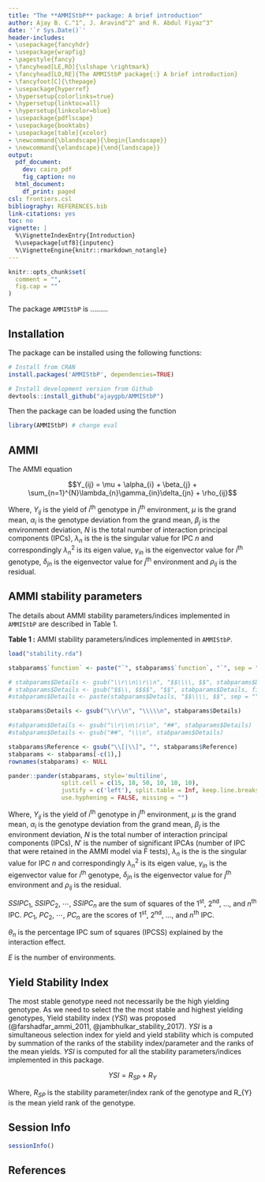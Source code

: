 ```yaml
---
title: "The **AMMIStbP** package: A brief introduction"
author: Ajay B. C.^1^, J. Aravind^2^ and R. Abdul Fiyaz^3^
date: '`r Sys.Date()`'
header-includes:
- \usepackage{fancyhdr}
- \usepackage{wrapfig}
- \pagestyle{fancy}
- \fancyhead[LE,RO]{\slshape \rightmark}
- \fancyhead[LO,RE]{The AMMIStbP package{:} A brief introduction}
- \fancyfoot[C]{\thepage}
- \usepackage{hyperref}
- \hypersetup{colorlinks=true}
- \hypersetup{linktoc=all}
- \hypersetup{linkcolor=blue}
- \usepackage{pdflscape}
- \usepackage{booktabs}
- \usepackage[table]{xcolor}
- \newcommand{\blandscape}{\begin{landscape}}
- \newcommand{\elandscape}{\end{landscape}}
output:
  pdf_document:
    dev: cairo_pdf
    fig_caption: no
  html_document:
    df_print: paged
csl: frontiers.csl
bibliography: REFERENCES.bib
link-citations: yes
toc: no
vignette: |
  %\VignetteIndexEntry{Introduction}
  %\usepackage[utf8]{inputenc}
  %\VignetteEngine{knitr::rmarkdown_notangle}
---
```


\begin{center}
1. RRS, ICAR-Directorate of Groundnut Research, Anantapur.

2. ICAR-National Bureau of Plant Genetic Resources, New Delhi.

3. ICAR-Indian Institute of Rice Research, Hyderabad.
\end{center}

\begin{center}
\vspace{6pt}
\hrule
\end{center}

```r
knitr::opts_chunk$set(
  comment = "",
  fig.cap = ""
)
```

\tableofcontents



The package `AMMIStbP` is .........

## Installation
The package can be installed using the following functions:

```r
# Install from CRAN
install.packages('AMMIStbP', dependencies=TRUE)

# Install development version from Github
devtools::install_github("ajaygpb/AMMIStbP")

```

Then the package can be loaded using the function
```r
library(AMMIStbP) # change eval
```


## AMMI

The AMMI equation

$$Y_{ij} = \mu + \alpha_{i} + \beta_{j} + \sum_{n=1}^{N}\lambda_{n}\gamma_{in}\delta_{jn} + \rho_{ij}$$

Where, $Y_{ij}$ is the yield of $i$^th^ genotype in $j$^th^ environment, $\mu$ is the grand mean, $\alpha_{i}$ is the genotype deviation from the grand mean, $\beta_{j}$ is the environment deviation, $N$ is the total number of interaction principal components (IPCs), $\lambda_{n}$ is the is the singular value for IPC $n$ and correspondingly $\lambda_{n}^{2}$  is its eigen value, $\gamma_{in}$ is the eigenvector value for $i$^th^ genotype, $\delta_{jn}$  is the eigenvector value for $j$^th^ environment and $\rho_{ij}$ is the residual.



## AMMI stability parameters

The details about AMMI stability parameters/indices implemented in `AMMIStbP` are described in Table 1.



\newpage
\blandscape

\rowcolors{2}{gray!25}{white}
\renewcommand{\arraystretch}{1.3}

**Table 1 :** AMMI stability parameters/indices implemented in `AMMIStbP`.
\footnotesize
```r
load("stability.rda")

stabparams$`function` <- paste("`", stabparams$`function`, "`", sep = "")

# stabparams$Details <- gsub("\\r\\n\\r\\n", "$$\\\\, $$", stabparams$Details)
# stabparams$Details <- gsub("$$\\, $$$$", "$$", stabparams$Details, fixed = TRUE)
#stabparams$Details <- paste(stabparams$Details, "$$\\\\, $$", sep = "")

stabparams$Details <- gsub("\\r\\n", "\\\\\n", stabparams$Details)

#stabparams$Details <- gsub("\\r\\n\\r\\n", "##", stabparams$Details)
#stabparams$Details <- gsub("##", "\\\n", stabparams$Details)

stabparams$Reference <- gsub("\\[|\\]", "", stabparams$Reference)
stabparams <- stabparams[-c(1),]
rownames(stabparams) <- NULL


```

```r
pander::pander(stabparams, style='multiline',
               split.cell = c(15, 18, 50, 10, 10, 10),
               justify = c('left'), split.table = Inf, keep.line.breaks = TRUE,
               use.hyphening = FALSE, missing = "")
```

Where, $Y_{ij}$ is the yield of $i$^th^ genotype in $j$^th^ environment, $\mu$ is the grand mean, $\alpha_{i}$ is the genotype deviation from the grand mean, $\beta_{j}$ is the environment deviation, $N$ is the total number of interaction principal components (IPCs), $N'$ is the number of significant IPCAs (number of IPC that were retained in the AMMI model via F tests), $\lambda_{n}$ is the is the singular value for IPC $n$ and correspondingly $\lambda_{n}^{2}$  is its eigen value, $\gamma_{in}$ is the eigenvector value for $i$^th^ genotype, $\delta_{jn}$  is the eigenvector value for $j$^th^ environment and $\rho_{ij}$ is the residual.

$SSIPC_{1}$, $SSIPC_{2}$, $\cdots$, $SSIPC_{n}$ are the sum of squares of the 1^st^, 2^nd^, ..., and $n$^th^ IPC.
$PC_{1}$, $PC_{2}$, $\cdots$, $PC_{n}$ are the scores of 1^st^, 2^nd^, ..., and $n$^th^ IPC.

$\theta_{n}$ is the percentage IPC sum of squares (IPCSS) explained by the interaction effect.

$E$ is the number of environments.

\elandscape

\newpage

## Yield Stability Index

The most stable genotype need not necessarily be the high yielding genotype. As we need to select the the most stable and highest yielding genotypes, Yield stability index ($YSI$) was proposed (@farshadfar_ammi_2011, @jambhulkar_stability_2017). $YSI$ is a simultaneous selection index for yield and yield stability which is computed by summation of the ranks of the stability index/parameter and the ranks of the mean yields. $YSI$ is computed for all the stability parameters/indices implemented in this package.

$$YSI = R_{SP} + R_{Y}$$

Where, $R_{SP}$ is the stability parameter/index rank of the genotype and R_{Y} is the mean yield rank of the genotype.


## Session Info

```r
sessionInfo()
```

## References
